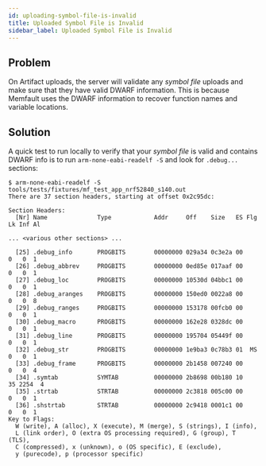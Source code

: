 ```yaml
---
id: uploading-symbol-file-is-invalid
title: Uploaded Symbol File is Invalid
sidebar_label: Uploaded Symbol File is Invalid
---
```


## Problem

On Artifact uploads, the server will validate any _symbol file_ uploads and make
sure that they have valid DWARF information. This is because Memfault uses the
DWARF information to recover function names and variable locations.

## Solution

A quick test to run locally to verify that your _symbol file_ is valid and
contains DWARF info is to run `arm-none-eabi-readelf -S` and look for
`.debug...` sections:

    $ arm-none-eabi-readelf -S tools/tests/fixtures/mf_test_app_nrf52840_s140.out
    There are 37 section headers, starting at offset 0x2c95dc:

    Section Headers:
      [Nr] Name              Type            Addr     Off    Size   ES Flg Lk Inf Al

    ... <various other sections> ...

      [25] .debug_info       PROGBITS        00000000 029a34 0c3e2a 00      0   0  1
      [26] .debug_abbrev     PROGBITS        00000000 0ed85e 017aaf 00      0   0  1
      [27] .debug_loc        PROGBITS        00000000 10530d 04bbc1 00      0   0  1
      [28] .debug_aranges    PROGBITS        00000000 150ed0 0022a8 00      0   0  8
      [29] .debug_ranges     PROGBITS        00000000 153178 00fcb0 00      0   0  1
      [30] .debug_macro      PROGBITS        00000000 162e28 0328dc 00      0   0  1
      [31] .debug_line       PROGBITS        00000000 195704 05449f 00      0   0  1
      [32] .debug_str        PROGBITS        00000000 1e9ba3 0c78b3 01  MS  0   0  1
      [33] .debug_frame      PROGBITS        00000000 2b1458 007240 00      0   0  4
      [34] .symtab           SYMTAB          00000000 2b8698 00b180 10     35 2254  4
      [35] .strtab           STRTAB          00000000 2c3818 005c00 00      0   0  1
      [36] .shstrtab         STRTAB          00000000 2c9418 0001c1 00      0   0  1
    Key to Flags:
      W (write), A (alloc), X (execute), M (merge), S (strings), I (info),
      L (link order), O (extra OS processing required), G (group), T (TLS),
      C (compressed), x (unknown), o (OS specific), E (exclude),
      y (purecode), p (processor specific)
